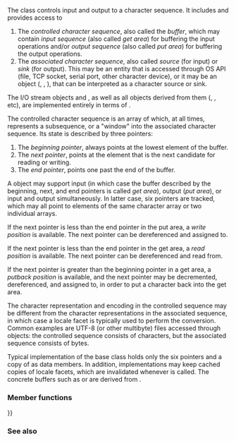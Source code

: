 {{cpp/title|basic_streambuf}}
{{cpp/io/basic_streambuf/navbar}}
{{ddcl|header=streambuf|1=
template&lt; 
    class CharT, 
    class Traits = std::char_traits&lt;CharT&gt;
&gt; class basic_streambuf;
}}

The class {{tt|basic_streambuf}} controls input and output to a character sequence. It includes and provides access to

# The ''controlled character sequence'', also called the ''buffer'', which may contain ''input sequence'' (also called ''get area'') for buffering the input operations and/or ''output sequence'' (also called ''put area'') for buffering the output operations.
# The ''associated character sequence'', also called ''source'' (for input) or ''sink'' (for output). This may be an entity that is accessed through OS API (file, TCP socket, serial port, other character device), or it may be an object ({{lc|std::vector}}, {{lt|cpp/language/array}}, {{lt|cpp/language/string literal}}), that can be interpreted as a character source or sink.

The I/O stream objects {{lc|std::basic_istream}} and {{lc|std::basic_ostream}}, as well as all objects derived from them ({{lc|std::ofstream}}, {{lc|std::stringstream}}, etc), are implemented entirely in terms of {{tt|std::basic_streambuf}}.

The controlled character sequence is an array of {{tt|CharT}} which, at all times, represents a subsequence, or a "window" into the associated character sequence. Its state is described by three pointers:

# The ''beginning pointer'', always points at the lowest element of the buffer.
# The ''next pointer'', points at the element that is the next candidate for reading or writing.
# The ''end pointer'', points one past the end of the buffer.

A {{tt|basic_streambuf}} object may support input (in which case the buffer described by the beginning, next, and end pointers is called ''get area''), output (''put area''), or input and output simultaneously. In latter case, six pointers are tracked, which may all point to elements of the same character array or two individual arrays.

If the next pointer is less than the end pointer in the put area, a ''write position'' is available. The next pointer can be dereferenced and assigned to.

If the next pointer is less than the end pointer in the get area, a ''read position'' is available. The next pointer can be dereferenced and read from.

If the next pointer is greater than the beginning pointer in a get area, a ''putback position'' is available, and the next pointer may be decremented, dereferenced, and assigned to, in order to put a character back into the get area.

The character representation and encoding in the controlled sequence may be different from the character representations in the associated sequence, in which case a {{lc|std::codecvt}} locale facet is typically used to perform the conversion. Common examples are UTF-8 (or other multibyte) files accessed through {{lc|std::wfstream}} objects: the controlled sequence consists of {{c/core|wchar_t}} characters, but the associated sequence consists of bytes.

Typical implementation of the {{tt|std::basic_streambuf}} base class holds only the six {{tt|CharT*}} pointers and a copy of {{lc|std::locale}} as data members. In addition, implementations may keep cached copies of locale facets, which are invalidated whenever {{tt|imbue()}} is called. The concrete buffers such as {{lc|std::basic_filebuf}} or {{lc|std::basic_stringbuf}} are derived from {{tt|std::basic_streambuf}}.

{{image|std-streambuf.svg}}

{{cpp/basic char typedefs|streambuf}}

{{cpp/io/member types}}

===Member functions===
{{dsc begin}}
{{dsc inc|cpp/io/basic_streambuf/dsc ~basic_streambuf}}

{{dsc h2|Locales}}
{{dsc inc|cpp/io/basic_streambuf/dsc pubimbue}}
{{dsc inc|cpp/io/basic_streambuf/dsc getloc}}

{{dsc h2|Positioning}}
{{dsc inc|cpp/io/basic_streambuf/dsc pubsetbuf}}
{{dsc inc|cpp/io/basic_streambuf/dsc pubseekoff}}
{{dsc inc|cpp/io/basic_streambuf/dsc pubseekpos}}
{{dsc inc|cpp/io/basic_streambuf/dsc pubsync}}

{{dsc h2|Get area}}
{{dsc inc|cpp/io/basic_streambuf/dsc in_avail}}
{{dsc inc|cpp/io/basic_streambuf/dsc snextc}}
{{dsc inc|cpp/io/basic_streambuf/dsc sbumpc}}
{{dsc inc|cpp/io/basic_streambuf/dsc sgetc}}
{{dsc inc|cpp/io/basic_streambuf/dsc sgetn}}

{{dsc h2|Put area}}
{{dsc inc|cpp/io/basic_streambuf/dsc sputc}}
{{dsc inc|cpp/io/basic_streambuf/dsc sputn}}

{{dsc h2|Putback}}
{{dsc inc|cpp/io/basic_streambuf/dsc sputbackc}}
{{dsc inc|cpp/io/basic_streambuf/dsc sungetc}}

{{dsc h1|Protected member functions}}
{{dsc inc|cpp/io/basic_streambuf/dsc basic_streambuf}}
{{dsc inc|cpp/io/basic_streambuf/dsc operator{{=}}}}
{{dsc inc|cpp/io/basic_streambuf/dsc swap}}

{{dsc h2|Locales}}
{{dsc inc|cpp/io/basic_streambuf/dsc imbue}}

{{dsc h2|Positioning}}
{{dsc inc|cpp/io/basic_streambuf/dsc setbuf}}
{{dsc inc|cpp/io/basic_streambuf/dsc seekoff}}
{{dsc inc|cpp/io/basic_streambuf/dsc seekpos}}
{{dsc inc|cpp/io/basic_streambuf/dsc sync}}

{{dsc h2|Get area}}
{{dsc inc|cpp/io/basic_streambuf/dsc showmanyc}}
{{dsc inc|cpp/io/basic_streambuf/dsc underflow}}
{{dsc inc|cpp/io/basic_streambuf/dsc uflow}}
{{dsc inc|cpp/io/basic_streambuf/dsc xsgetn}}
{{dsc inc|cpp/io/basic_streambuf/dsc gptr}}
{{dsc inc|cpp/io/basic_streambuf/dsc gbump}}
{{dsc inc|cpp/io/basic_streambuf/dsc setg}}

{{dsc h2|Put area}}
{{dsc inc|cpp/io/basic_streambuf/dsc xsputn}}
{{dsc inc|cpp/io/basic_streambuf/dsc overflow}}
{{dsc inc|cpp/io/basic_streambuf/dsc pptr}}
{{dsc inc|cpp/io/basic_streambuf/dsc pbump}}
{{dsc inc|cpp/io/basic_streambuf/dsc setp}}

{{dsc h2|Putback}}
{{dsc inc|cpp/io/basic_streambuf/dsc pbackfail}}
{{dsc end}}

===See also===
{{dsc begin}}
{{dsc inc|cpp/io/c/dsc FILE}}
{{dsc end}}

{{langlinks|de|es|fr|it|ja|pt|ru|zh}}